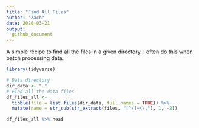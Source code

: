 ```yaml
---
title: "Find All Files"
author: "Zach"
date: 2020-03-21
output:
  github_document
---
```


A simple recipe to find all the files in a given directory. I often do this when
batch processing data.

```r
library(tidyverse)
```

```r
# Data directory
dir_data <- "."
# Find all the data files
df_files_all <-
  tibble(file = list.files(dir_data, full.names = TRUE)) %>%
  mutate(name = str_sub(str_extract(files, "[^/]+\\."), 1, -2))

df_files_all %>% head
```
